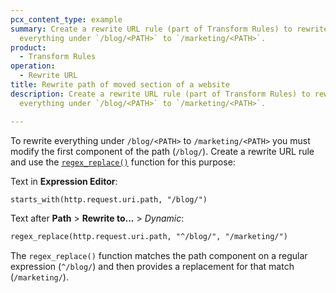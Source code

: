 ```yaml
---
pcx_content_type: example
summary: Create a rewrite URL rule (part of Transform Rules) to rewrite
  everything under `/blog/<PATH>` to `/marketing/<PATH>`.
product:
  - Transform Rules
operation:
  - Rewrite URL
title: Rewrite path of moved section of a website
description: Create a rewrite URL rule (part of Transform Rules) to rewrite
  everything under `/blog/<PATH>` to `/marketing/<PATH>`.

---
```



To rewrite everything under `/blog/<PATH>` to `/marketing/<PATH>` you must modify the first component of the path (`/blog/`). Create a rewrite URL rule and use the [`regex_replace()`](/ruleset-engine/rules-language/functions/#function-regex_replace) function for this purpose:

<Example>

Text in **Expression Editor**:

```txt
starts_with(http.request.uri.path, "/blog/")
```

Text after **Path** > **Rewrite to...** > *Dynamic*:

```txt
regex_replace(http.request.uri.path, "^/blog/", "/marketing/")
```

</Example>

The `regex_replace()` function matches the path component on a regular expression (`^/blog/`) and then provides a replacement for that match (`/marketing/`).
